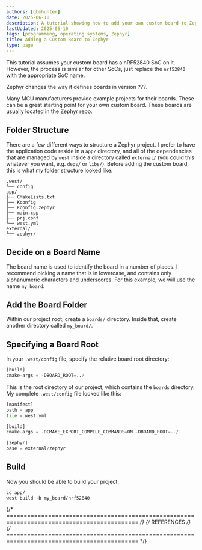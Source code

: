 ```yaml
---
authors: [gbmhunter]
date: 2025-06-10
description: A tutorial showing how to add your own custom board to Zephyr.
lastUpdated: 2025-06-10
tags: [programming, operating systems, Zephyr]
title: Adding a Custom Board to Zephyr
type: page
---
```


<WarningIsNotes />

This tutorial assumes your custom board has a nRF52840 SoC on it. However, the process is similar for other SoCs, just replace the `nrf52840` with the appropriate SoC name.

Zephyr changes the way it defines boards in version ???.

Many MCU manufacturers provide example projects for their boards. These can be a great starting point for your own custom board. These boards are usually located in the Zephyr repo.

## Folder Structure

There are a few different ways to structure a Zephyr project. I prefer to have the application code reside in a `app/` directory, and all of the dependencies that are managed by `west` inside a directory called `external/` (you could this whatever you want, e.g. `deps/` or `libs/`). Before adding the custom board, this is what my folder structure looked like:

```text
.west/
└── config
app/
├── CMakeLists.txt
├── Kconfig
├── Kconfig.zephyr
├── main.cpp
├── prj.conf
└── west.yml
external/
└── zephyr/
```

## Decide on a Board Name

The board name is used to identify the board in a number of places. I recommend picking a name that is in lowercase, and contains only alphanumeric characters and underscores. For this example, we will use the name `my_board`.

## Add the Board Folder

Within our project root, create a `boards/` directory. Inside that, create another directory called `my_board/`.

## Specifying a Board Root

In your `.west/config` file, specify the relative board root directory:

```python title=".west/config"
[build]
cmake-args = -DBOARD_ROOT=../
```

This is the root directory of our project, which contains the `boards` directory. My complete `.west/config` file looked like this:

```python title=".west/config"
[manifest]
path = app
file = west.yml

[build]
cmake-args = -DCMAKE_EXPORT_COMPILE_COMMANDS=ON -DBOARD_ROOT=../

[zephyr]
base = external/zephyr
```

## Build

Now you should be able to build your project:

```shell
cd app/
west build -b my_board/nrf52840
```

{/* ============================================================================================ */}
{/* REFERENCES */}
{/* ============================================================================================ */}
